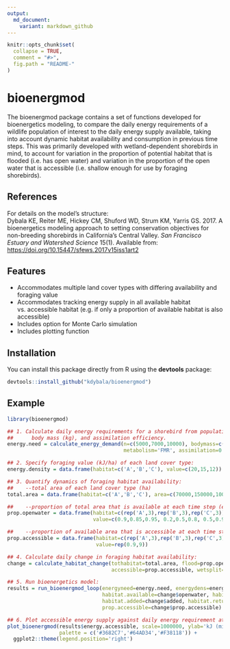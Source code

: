 ```yaml
---
output:
  md_document:
    variant: markdown_github
---
```


<!-- README.md is generated from README.Rmd. Please edit that file -->

```r
knitr::opts_chunk$set(
  collapse = TRUE,
  comment = "#>",
  fig.path = "README-"
)
```

bioenergmod
===============

The bioenergmod package contains a set of functions developed for bioenergetics modeling, to compare the daily energy requirements of a wildlife population of interest to the daily energy supply available, taking into account dynamic habitat availability and consumption in previous time steps. This was primarily developed with wetland-dependent shorebirds in mind, to account for variation in the proportion of potential habitat that is flooded (i.e. has open water) and variation in the proportion of the open water that is accessible (i.e. shallow enough for use by foraging shorebirds).

References
---------------
For details on the model's structure:  
Dybala KE, Reiter ME, Hickey CM, Shuford WD, Strum KM, Yarris GS. 2017. A bioenergetics modeling approach to setting conservation objectives for non-breeding shorebirds in California's Central Valley. <i>San Francisco Estuary and Watershed Science</i> 15(1). Available from: [https://doi.org/10.15447/sfews.2017v15iss1art2](https://doi.org/10.15447/sfews.2017v15iss1art2) 

Features
--------------
* Accommodates multiple land cover types with differing availability and foraging value
* Accommodates tracking energy supply in all available habitat vs. accessible habitat (e.g. if only a proportion of available habitat is also accessible)
* Includes option for Monte Carlo simulation
* Includes plotting function

Installation
---------------
You can install this package directly from R using the **devtools** package:

```r
devtools::install_github("kdybala/bioenergmod")
```

Example
---------------
```r
library(bioenergmod)

## 1. Calculate daily energy requirements for a shorebird from population size (n), average individual 
##      body mass (kg), and assimilation efficiency.
energy.need = calculate_energy_demand(n=c(5000,7000,10000), bodymass=c(0.1,0.08,0.05), 
                                      metabolism='FMR', assimilation=0.73, plot=FALSE)

## 2. Specify foraging value (kJ/ha) of each land cover type:
energy.density = data.frame(habitat=c('A','B','C'), value=c(20,15,12))

## 3. Quantify dynamics of foraging habitat availability:
##    --total area of each land cover type (ha)
total.area = data.frame(habitat=c('A','B','C'), area=c(70000,150000,100000))

##    --proportion of total area that is available at each time step (e.g., flooded)
prop.openwater = data.frame(habitat=c(rep('A',3),rep('B',3),rep('C',3)), yday=rep(c(1:3),3), 
                            value=c(0.9,0.85,0.95, 0.2,0.5,0.8, 0.5,0.9,0.7))

##    --proportion of available area that is accessible at each time step (e.g. suitable depth)
prop.accessible = data.frame(habitat=c(rep('A',3),rep('B',3),rep('C',3)), yday=rep(c(1:3),3), 
                             value=rep(0.9,9))

## 4. Calculate daily change in foraging habitat availability:
change = calculate_habitat_change(tothabitat=total.area, flood=prop.openwater, time='yday', value='value', 
                                  accessible=prop.accessible, wetsplit=F)

## 5. Run bioenergetics model:
results = run_bioenergmod_loop(energyneed=energy.need, energydens=energy.density, 
                               habitat.available=change$openwater, habitat.accessible=change$accessible,
                               habitat.added=change$added, habitat.returned=change$returned,
                               prop.accessible=change$prop.accessible)

## 6. Plot accessible energy supply against daily energy requirement at each time step:
plot_bioenergmod(results$energy.accessible, scale=1000000, ylab='kJ (millions)', der=energy.need,
                 palette = c('#3682C7','#64AD34','#F38118')) +
  ggplot2::theme(legend.position='right')
```


